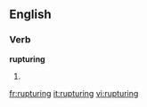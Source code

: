 ==English==

===Verb===
'''rupturing'''

# {{present participle of|[[rupture]]}}

[[fr:rupturing]]
[[it:rupturing]]
[[vi:rupturing]]